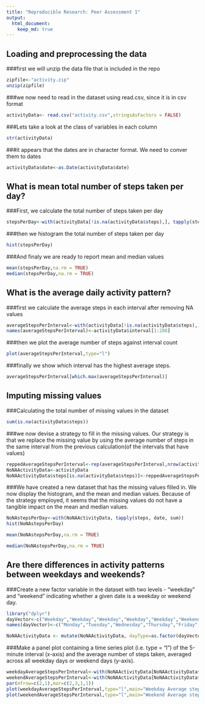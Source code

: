 ```yaml
---
title: "Reproducible Research: Peer Assessment 1"
output: 
  html_document:
    keep_md: true
---
```



## Loading and preprocessing the data
###first we will unzip the data file that is included in the repo

```r
zipfile<-"activity.zip"
unzip(zipfile)
```

###we now need to read in the dataset using read.csv, since it is in csv format
```r
activityData<- read.csv("activity.csv",stringsAsFactors = FALSE)
```
###Lets take a look at the class of variables in each column
```r
str(activityData)
```

###it appears that the dates are in character format. We need to conver them to dates

```r
activityData$date<-as.Date(activityData$date)

```

## What is mean total number of steps taken per day?

###First, we calculate the total number of steps taken per day
```r
stepsPerDay<-with(activityData[!is.na(activityData$steps),], tapply(steps, date, sum))
```
###then we histogram the total number of steps taken per day
```r
hist(stepsPerDay)
```
###And finaly we are ready to report mean and median values
```r
mean(stepsPerDay,na.rm = TRUE)
median(stepsPerDay,na.rm = TRUE)
```

## What is the average daily activity pattern?

###first we calculate the average steps in each interval after removing NA values
```r
averageStepsPerInterval<-with(activityData[!is.na(activityData$steps),], tapply(steps, interval, mean))
names(averageStepsPerInterval)<-activityData$interval[1:288]
```
###then we plot the average number of steps against interval count
```r
plot(averageStepsPerInterval,type="l")
```
###finally we show which interval has the highest average steps. 
```r
averageStepsPerInterval[which.max(averageStepsPerInterval)]
```

## Imputing missing values
###Calculating the total number of missing values in the dataset
```r
sum(is.na(activityData$steps))

```

###we now devise a strategy to fill in the missing values. Our strategy is that we replace the missing value by using the average number of steps in the same interval from the previous calculation(of the intervals that have values)
```r
reppedAverageStepsPerInterval<-rep(averageStepsPerInterval,nrow(activityData)/length(averageStepsPerInterval))
NoNAActivityData<-activityData
NoNAActivityData$steps[is.na(activityData$steps)]<-reppedAverageStepsPerInterval[is.na(activityData$steps)]

```

###We have created a new dataset that has the missing values filled in. We now display the histogram, and the mean and median values. Because of the strategy employed, it seems that the missing values do not have a tangible impact on the mean and median values. 

```r
NoNAstepsPerDay<-with(NoNAActivityData, tapply(steps, date, sum))
hist(NoNAstepsPerDay)

mean(NoNAstepsPerDay,na.rm = TRUE)

median(NoNAstepsPerDay,na.rm = TRUE)
```

## Are there differences in activity patterns between weekdays and weekends?
###Create a new factor variable in the dataset with two levels - "weekday" and "weekend" indicating whether a given date is a weekday or weekend day.
```r
library("dplyr")
dayVector<-c("Weekday","Weekday","Weekday","Weekday","Weekday","Weekend","Weekend")
names(dayVector)<-c("Monday","Tuesday","Wednesday","Thursday","Friday","Saturday","Sunday")

NoNAActivityData <- mutate(NoNAActivityData, dayType=as.factor(dayVector[weekdays(date)]))

```


###Make a panel plot containing a time series plot (i.e. type = "l") of the 5-minute interval (x-axis) and the average number of steps taken, averaged across all weekday days or weekend days (y-axis).
```r
weekdayAverageStepsPerInterval<-with(NoNAActivityData[NoNAActivityData$dayType=="Weekday",], tapply(steps, interval, mean))
weekendAverageStepsPerInterval<-with(NoNAActivityData[NoNAActivityData$dayType=="Weekend",], tapply(steps, interval, mean))
par(mfrow=c(2,1),mar=c(2,3,1,1))
plot(weekdayAverageStepsPerInterval,type="l",main="Weekday Average steps per interval")
plot(weekendAverageStepsPerInterval,type="l",main="Weekend Average steps per interval")
```
